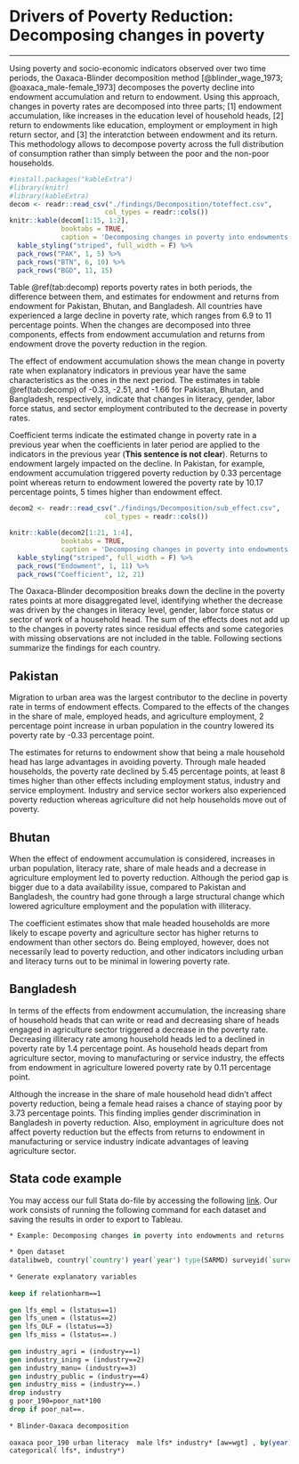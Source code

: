 # Drivers of Poverty Reduction: Decomposing changes in poverty {#note-oaxaca} 
*** 
 
Using poverty and  socio-economic indicators observed over two time periods, the Oaxaca-Blinder decomposition method [@blinder_wage_1973; @oaxaca_male-female_1973] decomposes the poverty decline into endowment accumulation and return to endowment. Using this approach, changes in poverty rates are decomposed into three parts; [1] endowment accumulation, like increases in the education level of household heads, [2] return to endowments like education, employment or employment in high return sector, and [3] the interatction between endowment and its return. This methodology allows to decompose poverty across the full distribution of consumption rather than simply between the poor and the non-poor households. 
 
```{r decomp, echo=FALSE, messages=FALSE, warning=FALSE} 
#install.packages("kableExtra")
#library(knitr)
#library(kableExtra)
decom <- readr::read_csv("./findings/Decomposition/toteffect.csv", 
                        col_types = readr::cols())
knitr::kable(decom[1:15, 1:2], 
             booktabs = TRUE, 
             caption = 'Decomposing changes in poverty into endowments and returns by components') %>%
  kable_styling("striped", full_width = F) %>%
  pack_rows("PAK", 1, 5) %>%
  pack_rows("BTN", 6, 10) %>%
  pack_rows("BGD", 11, 15) 
```   
 
Table \@ref(tab:decomp) reports poverty rates in both periods, the difference between them, and estimates for endowment and returns from endowment for Pakistan, Bhutan, and Bangladesh. All countries have experienced a large decline in poverty rate, which ranges from 6.9 to 11 percentage points.  When the changes are decomposed into three components, effects from endowment accumulation and returns from endowment drove the poverty reduction in the region.  
 
The effect of endowment accumulation shows the mean change in poverty rate when explanatory indicators in previous year have the same characteristics as the ones in the next period. The estimates in table \@ref(tab:decomp) of -0.33, -2.51, and -1.66 for Pakistan, Bhutan, and Bangladesh, respectively, indicate that changes in literacy, gender, labor force status, and sector employment contributed to the decrease in poverty rates. 
 
Coefficient terms indicate the estimated change in poverty rate in a previous year when the coefficients in later period are applied to the indicators in the previous year (**This sentence is not clear**). Returns to endowment largely impacted on the decline. In Pakistan, for example, endowment accumulation triggered poverty reduction by 0.33 percentage point whereas return to endowment lowered the poverty rate by 10.17 percentage points, 5 times higher than endowment effect.  
 
```{r decomp2, echo=FALSE, messages=FALSE, warning=FALSE} 
decom2 <- readr::read_csv("./findings/Decomposition/sub_effect.csv", 
                        col_types = readr::cols())

knitr::kable(decom2[1:21, 1:4], 
             booktabs = TRUE, 
             caption = 'Decomposing changes in poverty into endowments and returns by components') %>%
  kable_styling("striped", full_width = F) %>%
  pack_rows("Endowment", 1, 11) %>%
  pack_rows("Coefficient", 12, 21) 
``` 

The Oaxaca-Blinder decomposition breaks down the decline in the poverty rates points at more disaggregated level, identifying whether the decrease was driven by the changes in literacy level, gender, labor force status or sector of work of a household head. The sum of the effects does not add up to the changes in poverty rates since residual effects and some categories with missing observations are not included in the table. Following sections summarize the findings for each country.  
 
## Pakistan
 
Migration to urban area was the largest contributor to the decline in poverty rate in terms of endowment effects. Compared to the effects of the changes in the share of male, employed heads, and agriculture employment, 2 percentage point increase in urban population in the country lowered its poverty rate by -0.33 percentage point.  
 
The estimates for returns to endowment show that being a male household head has large advantages in avoiding poverty. Through male headed households, the poverty rate declined by 5.45 percentage points, at least 8 times higher than other effects including employment status, industry and service employment. Industry and service sector workers also experienced poverty reduction whereas agriculture did not help households move out of poverty.  
 
## Bhutan
 
When the effect of endowment accumulation is considered, increases in urban population, literacy rate, share of male heads and a decrease in agriculture employment led to poverty reduction. Although the period gap is bigger due to a data availability issue, compared to Pakistan and Bangladesh, the country had gone through a large structural change which lowered agriculture employment and the population with illiteracy.  
 
The coefficient estimates show that male headed households are more likely to escape poverty and agriculture sector has higher returns to endowment than other sectors do. Being employed, however, does not necessarily lead to poverty reduction, and other indicators including urban and literacy turns out to be minimal in lowering poverty rate.  
 
## Bangladesh
 
In terms of the effects from endowment accumulation, the increasing share of household heads that can write or read and decreasing share of heads engaged in agriculture sector triggered a decrease in the poverty rate. Decreasing illiteracy rate among household heads led to a declined in poverty rate by 1.4 percentage point. As household heads depart from agriculture sector, moving to manufacturing or service industry, the effects from endowment in agriculture lowered poverty rate by 0.11 percentage point. 
 
Although the increase in the share of male household head didn't affect poverty reduction, being a female head raises a chance of staying poor by 3.73 percentage points. This finding implies gender discrimination in Bangladesh in poverty reduction. Also, employment in agriculture does not affect poverty reduction but the effects from returns to endowment in manufacturing or service industry indicate advantages of leaving agriculture sector. 

## Stata code example
You may access our full Stata do-file by accessing the following [link](https://github.com/randrescastaneda/SARMD_guidelines/blob/master/shareable_dofiles/BLINDER-OAXACA.do). Our work consists of running the following command for each dataset and saving the results in order to export to Tableau.  
 
```stata 
* Example: Decomposing changes in poverty into endowments and returns 
 
* Open dataset 
datalibweb, country(`country') year(`year') type(SARMD) surveyid(`surveyid') clear  
 
* Generate explanatory variables 
 
keep if relationharm==1 
 
gen lfs_empl = (lstatus==1) 
gen lfs_unem = (lstatus==2) 
gen lfs_OLF = (lstatus==3) 
gen lfs_miss = (lstatus==.) 
	 
gen industry_agri = (industry==1) 
gen industry_ining = (industry==2) 
gen industry_manu= (industry==3) 
gen industry_public = (industry==4) 
gen industry_miss = (industry==.) 
drop industry 
g poor_190=poor_nat*100 
drop if poor_nat==. 
 
* Blinder-Oaxaca decomposition  
 
oaxaca poor_190 urban literacy  male lfs* industry* [aw=wgt] , by(year) swap relax  /// 
categorical( lfs*, industry*)  
 
``` 

